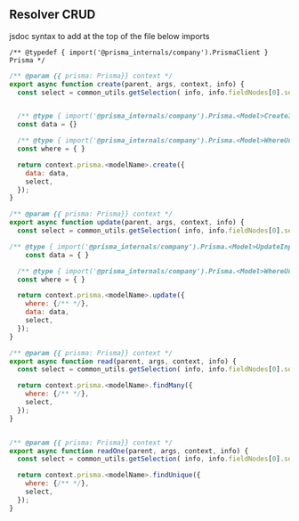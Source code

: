 ## Resolver CRUD

jsdoc syntax to add at the top of the file below imports
```jsdoc
/** @typedef { import('@prisma_internals/company').PrismaClient } Prisma */
```

```js filename="create.js"
/** @param {{ prisma: Prisma}} context */
export async function create(parent, args, context, info) {
  const select = common_utils.getSelection( info, info.fieldNodes[0].selectionSet);


  /** @type { import('@prisma_internals/company').Prisma.<Model>CreateInput} */
  const data = {}

  /** @type { import('@prisma_internals/company').Prisma.<Model>WhereUniqueInput }*/
  const where = { }

  return context.prisma.<modelName>.create({
    data: data,
    select,
  });
}
```


```js filename="update"
/** @param {{ prisma: Prisma}} context */
export async function update(parent, args, context, info) {
  const select = common_utils.getSelection( info, info.fieldNodes[0].selectionSet);

/** @type { import('@prisma_internals/company').Prisma.<Model>UpdateInput } */
    const data = { }

  /** @type { import('@prisma_internals/company').Prisma.<Model>WhereUniqueInput }*/
  const where = { }

  return context.prisma.<modelName>.update({
    where: {/** */},
    data: data,
    select,
  });
}
```


```js filename="read.js"
/** @param {{ prisma: Prisma}} context */
export async function read(parent, args, context, info) {
  const select = common_utils.getSelection( info, info.fieldNodes[0].selectionSet);

  return context.prisma.<modelName>.findMany({
    where: {/** */},
    select,
  });
}


/** @param {{ prisma: Prisma}} context */
export async function readOne(parent, args, context, info) {
  const select = common_utils.getSelection( info, info.fieldNodes[0].selectionSet);

  return context.prisma.<modelName>.findUnique({
    where: {/** */},
    select,
  });
}
```

